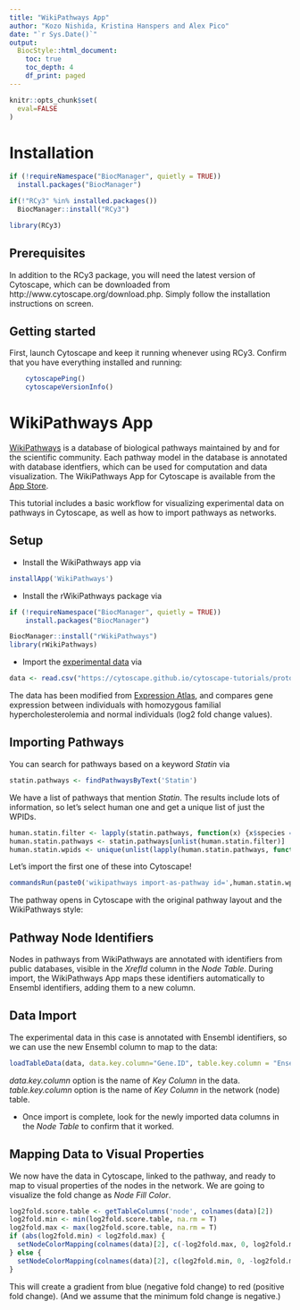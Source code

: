 ```yaml
---
title: "WikiPathways App"
author: "Kozo Nishida, Kristina Hanspers and Alex Pico"
date: "`r Sys.Date()`"
output:
  BiocStyle::html_document:
    toc: true
    toc_depth: 4
    df_print: paged
---
```

```r
knitr::opts_chunk$set(
  eval=FALSE
)
```

# Installation
```r
if (!requireNamespace("BiocManager", quietly = TRUE))
  install.packages("BiocManager")

if(!"RCy3" %in% installed.packages())
  BiocManager::install("RCy3")

library(RCy3)
```

## Prerequisites
In addition to the RCy3 package, you will need the latest version of Cytoscape, which can be downloaded from http://www.cytoscape.org/download.php. Simply follow the installation instructions on screen.

## Getting started
First, launch Cytoscape and keep it running whenever using RCy3. Confirm that you have everything installed and running:
```r
    cytoscapePing()
    cytoscapeVersionInfo()
```

# WikiPathways App

[WikiPathways](https://www.wikipathways.org/) is a database of biological pathways maintained by and for the scientific community. Each pathway model in the database is annotated with database identfiers, which can be used for computation and data visualization. The WikiPathways App for Cytoscape is available from the [App Store](http://apps.cytoscape.org/apps/wikipathways).


This tutorial includes a basic workflow for visualizing experimental data on pathways in Cytoscape, as well as how to import pathways as networks.

## Setup

- Install the WikiPathways app via

```r
installApp('WikiPathways')
```

- Install the rWikiPathways package via

```r
if (!requireNamespace("BiocManager", quietly = TRUE))
    install.packages("BiocManager")

BiocManager::install("rWikiPathways")
library(rWikiPathways)
```

- Import the [experimental data](https://cytoscape.github.io/cytoscape-tutorials/protocols/data/WPExpData.csv) via

```r
data <- read.csv("https://cytoscape.github.io/cytoscape-tutorials/protocols/data/WPExpData.csv")
```

The data has been modified from [Expression Atlas](https://www.ebi.ac.uk/gxa/experiments/E-GEOD-6088/Downloads), and compares gene expression between individuals with homozygous familial hypercholesterolemia and normal individuals (log2 fold change values).

## Importing Pathways

You can search for pathways based on a keyword *Statin* via

```r
statin.pathways <- findPathwaysByText('Statin')
```

We have a list of pathways that mention *Statin*.
The results include lots of information, so let’s select human one and get a unique list of just the WPIDs.

```r
human.statin.filter <- lapply(statin.pathways, function(x) {x$species == "Homo sapiens" && x$name == "Statin Pathway"})
human.statin.pathways <- statin.pathways[unlist(human.statin.filter)]
human.statin.wpids <- unique(unlist(lapply(human.statin.pathways, function(x) x$id)))
```

Let’s import the first one of these into Cytoscape!

```r
commandsRun(paste0('wikipathways import-as-pathway id=',human.statin.wpids[1]))
```

The pathway opens in Cytoscape with the original pathway layout and the WikiPathways style:

## Pathway Node Identifiers

Nodes in pathways from WikiPathways are annotated with identifiers from public databases, visible in the *XrefId* column in the *Node Table*. During import, the WikiPathways App maps these identifiers automatically to Ensembl identifiers, adding them to a new column.

## Data Import

The experimental data in this case is annotated with Ensembl identifiers, so we can use the new Ensembl column to map to the data:

```r
loadTableData(data, data.key.column="Gene.ID", table.key.column = "Ensembl")
```

*data.key.column* option is the name of *Key Column* in the data.
*table.key.column* option is the name of *Key Column* in the network (node) table.

- Once import is complete, look for the newly imported data columns in the *Node Table* to confirm that it worked.

## Mapping Data to Visual Properties

We now have the data in Cytoscape, linked to the pathway, and ready to map to visual properties of the nodes in the network. We are going to visualize the fold change as *Node Fill Color*.

```r
log2fold.score.table <- getTableColumns('node', colnames(data)[2])
log2fold.min <- min(log2fold.score.table, na.rm = T)
log2fold.max <- max(log2fold.score.table, na.rm = T)
if (abs(log2fold.min) < log2fold.max) {
  setNodeColorMapping(colnames(data)[2], c(-log2fold.max, 0, log2fold.max), c('#0000FF', '#FFFFFF', '#FF0000'), style.name = "WikiPathways")
} else {
  setNodeColorMapping(colnames(data)[2], c(log2fold.min, 0, -log2fold.min), c('#0000FF', '#FFFFFF', '#FF0000'), style.name = "WikiPathways")
}
```

This will create a gradient from blue (negative fold change) to red (positive fold change).
(And we assume that the minimum fold change is negative.)
